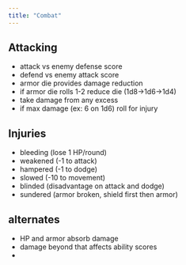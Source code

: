 ```yaml
---
title: "Combat"
---
```


## Attacking
- attack vs enemy defense score 
- defend vs enemy attack score
- armor die provides damage reduction
- if armor die rolls 1-2 reduce die (1d8->1d6->1d4)
- take damage from any excess
- if max damage (ex: 6 on 1d6) roll for injury


## Injuries
- bleeding (lose 1 HP/round)
- weakened (-1 to attack)
- hampered (-1 to dodge)
- slowed (-10 to movement)
- blinded (disadvantage on attack and dodge)
- sundered (armor broken, shield first then armor)


## alternates
- HP and armor absorb damage
- damage beyond that affects ability scores
- 
